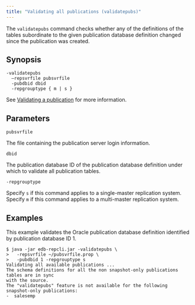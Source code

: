 ```yaml
---
title: "Validating all publications (validatepubs)"
---
```


<div id="validate_all_publications" class="registered_link"></div>

The `validatepubs` command checks whether any of the definitions of the tables subordinate to the given publication database definition changed since the publication was created.

## Synopsis

```text
-validatepubs
  –repsvrfile pubsvrfile
  -pubdbid dbid
  -repgrouptype { m | s }
```

See [Validating a publication](../../07_common_operations/06_managing_publication/05_validating_publication/#validating_publication) for more information.

## Parameters

`pubsvrfile`

The file containing the publication server login information.

`dbid`

The publication database ID of the publication database definition under which to validate all publication tables.

`-repgrouptype`

Specify `s` if this command applies to a single-master replication system. Specify `m` if this command applies to a multi-master replication system.

## Examples

This example validates the Oracle publication database definition identified by publication database ID 1.

```text
$ java -jar edb-repcli.jar -validatepubs \
>   -repsvrfile ~/pubsvrfile.prop \
>   -pubdbid 1 -repgrouptype s
Validating all available publications ...
The schema definitions for all the non snapshot-only publications tables are in sync
with the source.
The "validatepubs" feature is not available for the following snapshot-only publications:
-  salesemp
```
